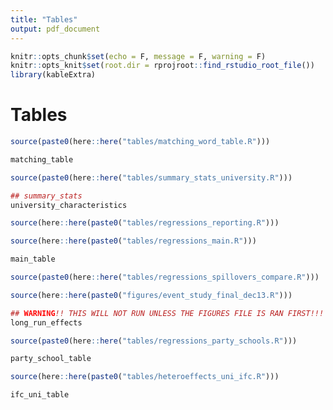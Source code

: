 ```yaml
---
title: "Tables"
output: pdf_document
---
```


```r
knitr::opts_chunk$set(echo = F, message = F, warning = F)
knitr::opts_knit$set(root.dir = rprojroot::find_rstudio_root_file())
library(kableExtra)
```

<!-- \FloatBarrier -->
# Tables

```r
source(paste0(here::here("tables/matching_word_table.R")))
```

```r
matching_table
```

\newpage
```r
source(paste0(here::here("tables/summary_stats_university.R")))
```

```r
## summary_stats
university_characteristics
```

\newpage
```r
source(here::here(paste0("tables/regressions_reporting.R")))
```

\begin{landscape}
```r
## reporting_table
reporting_table
```
\end{landscape}

```r
source(here::here(paste0("tables/regressions_main.R")))
```

```r
main_table 
```

```r
source(paste0(here::here("tables/regressions_spillovers_compare.R")))
```

\begin{landscape}
```r
## reporting_table
spillover_table
```
\end{landscape}


```r
source(here::here(paste0("figures/event_study_final_dec13.R")))
```

```r
## WARNING!! THIS WILL NOT RUN UNLESS THE FIGURES FILE IS RAN FIRST!!! B/C THIS IS IN EVENT STUDY
long_run_effects
```

```r
source(paste0(here::here("tables/regressions_party_schools.R")))
```

```r
party_school_table
```


```r
source(here::here(paste0("tables/heteroeffects_uni_ifc.R")))
```

```r
ifc_uni_table
```

